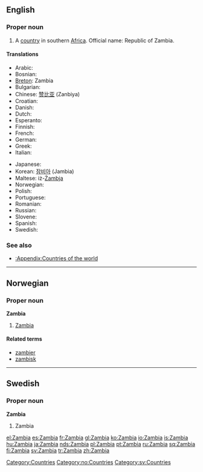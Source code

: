 ==English==

===Proper noun===
{{en-proper noun}}

# A [[country]] in southern [[Africa]]. Official name: Republic of Zambia.

====Translations====
{{trans-top|country in Southern Africa}}
* Arabic: {{t+|ar|زامبيا|f|tr=zámbiya|sc=ARchar}}
* Bosnian: {{t-|bs|Zambija|f}}
* [[Breton]]: Zambia
* Bulgarian: {{t-|bg|Замбия|f|tr=Zámbija|sc=Cyrl}}
* Chinese: [[赞比亚]] (Zanbiya)
* Croatian: {{t-|hr|Zambija|f}}
* Danish: {{t-|da|Zambia}}
* Dutch: {{t-|nl|Zambia}}
* Esperanto: {{t-|eo|Zambio|xs=Esperanto}}
* Finnish: {{t+|fi|Sambia}}
* French: {{t+|fr|Zambie|f}}
* German: {{t+|de|Sambia}}
* Greek: {{t-|el|Ζάμπια|f|tr=Zambia|sc=Grek}}
* Italian: {{t-|it|Zambia|m}}
{{trans-mid}}
* Japanese: {{t-|ja|ザンビア|tr=Zanbia|sc=Jpan}}
* Korean: [[잠비아]] (Jambia)
* Maltese: iż-[[Żambja]]
* Norwegian: {{t-|no|Zambia}}
* Polish: {{t+|pl|Zambia|f}}
* Portuguese: {{t-|pt|Zâmbia|f}}
* Romanian: {{t-|ro|Zambia|f}}
* Russian: {{t-|ru|Замбия|f|tr=Zámbija|sc=Cyrl}}
* Slovene: {{t+|sl|Zambija|f}}
* Spanish: {{t+|es|Zambia|f}}
* Swedish: {{t+|sv|Zambia}}
{{trans-bottom}}

===See also===
* [[:Appendix:Countries of the world]]

[[Category:Countries]]

----

==Norwegian==

===Proper noun===
'''Zambia'''

# [[#English|Zambia]]

====Related terms====
*[[zambier]]
*[[zambisk]]

[[Category:no:Countries]]

----

==Swedish==

===Proper noun===
'''Zambia'''

# Zambia

[[Category:sv:Countries]]

[[el:Zambia]]
[[es:Zambia]]
[[fr:Zambia]]
[[gl:Zambia]]
[[ko:Zambia]]
[[io:Zambia]]
[[is:Zambia]]
[[hu:Zambia]]
[[ja:Zambia]]
[[nds:Zambia]]
[[pl:Zambia]]
[[pt:Zambia]]
[[ru:Zambia]]
[[sq:Zambia]]
[[fi:Zambia]]
[[sv:Zambia]]
[[tr:Zambia]]
[[zh:Zambia]]